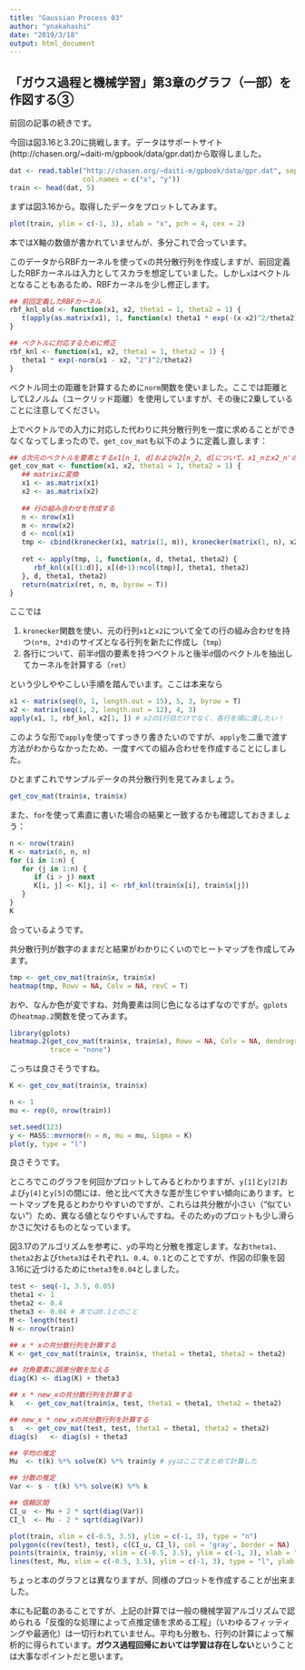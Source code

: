 ```yaml
---
title: "Gaussian Process 03"
author: "ynakahashi"
date: "2019/3/18"
output: html_document
---
```


## 「ガウス過程と機械学習」第3章のグラフ（一部）を作図する③

前回の記事の続きです。


今回は図3.16と3.20に挑戦します。データはサポートサイト(http://chasen.org/~daiti-m/gpbook/data/gpr.dat)から取得しました。

```r
dat <- read.table("http://chasen.org/~daiti-m/gpbook/data/gpr.dat", sep = "\t",
                  col.names = c("x", "y"))
train <- head(dat, 5)
```

まずは図3.16から。取得したデータをプロットしてみます。

```r
plot(train, ylim = c(-1, 3), xlab = "x", pch = 4, cex = 2)
```

本ではX軸の数値が書かれていませんが、多分これで合っています。

このデータからRBFカーネルを使って`x`の共分散行列を作成しますが、前回定義したRBFカーネルは入力としてスカラを想定していました。しかし`x`はベクトルとなることもあるため、RBFカーネルを少し修正します。

```r
## 前回定義したRBFカーネル
rbf_knl_old <- function(x1, x2, theta1 = 1, theta2 = 1) {
   t(apply(as.matrix(x1), 1, function(x) theta1 * exp(-(x-x2)^2/theta2)))
}

## ベクトルに対応するために修正
rbf_knl <- function(x1, x2, theta1 = 1, theta2 = 1) {
   theta1 * exp(-norm(x1 - x2, "2")^2/theta2)
}
```

ベクトル同士の距離を計算するために`norm`関数を使いました。ここでは距離としてL2ノルム（ユークリッド距離）を使用していますが、その後に2乗していることに注意してください。

上でベクトルでの入力に対応した代わりに共分散行列を一度に求めることができなくなってしまったので、`get_cov_mat`も以下のように定義し直します：

```r
## d次元のベクトルを要素とするx1[n_1, d]およびx2[n_2, d]について、x1_nとx2_n'の共分散を計算する
get_cov_mat <- function(x1, x2, theta1 = 1, theta2 = 1) {
   ## matrixに変換
   x1 <- as.matrix(x1)
   x2 <- as.matrix(x2)
   
   ## 行の組み合わせを作成する
   n <- nrow(x1)
   m <- nrow(x2)
   d <- ncol(x1)
   tmp <- cbind(kronecker(x1, matrix(1, m)), kronecker(matrix(1, n), x2))
   
   ret <- apply(tmp, 1, function(x, d, theta1, theta2) {
      rbf_knl(x[(1:d)], x[(d+1):ncol(tmp)], theta1, theta2)
   }, d, theta1, theta2)
   return(matrix(ret, n, m, byrow = T))
}
```

ここでは

 1. `kronecker`関数を使い、元の行列`x1`と`x2`について全ての行の組み合わせを持つ`(n*m, 2*d)`のサイズとなる行列を新たに作成し（`tmp`）
 1. 各行について、前半`d`個の要素を持つベクトルと後半`d`個のベクトルを抽出してカーネルを計算する（`ret`）

という少しややこしい手順を踏んでいます。ここは本来なら

```r
x1 <- matrix(seq(0, 1, length.out = 15), 5, 3, byrow = T)
x2 <- matrix(seq(1, 2, length.out = 12), 4, 3)
apply(x1, 1, rbf_knl, x2[1, ]) # x2の1行目だけでなく、各行を順に渡したい！
```

このような形で`apply`を使ってすっきり書きたいのですが、`apply`を二重で渡す方法がわからなかったため、一度すべての組み合わせを作成することにしました。

ひとまずこれでサンプルデータの共分散行列を見てみましょう。

```r
get_cov_mat(train$x, train$x)
```


また、`for`を使って素直に書いた場合の結果と一致するかも確認しておきましょう：

```r
n <- nrow(train)
K <- matrix(0, n, n)
for (i in 1:n) {
   for (j in 1:n) {
      if (i > j) next
      K[i, j] <- K[j, i] <- rbf_knl(train$x[i], train$x[j])
   }
}
K
```

合っているようです。

共分散行列が数字のままだと結果がわかりにくいのでヒートマップを作成してみます。

```r
tmp <- get_cov_mat(train$x, train$x)
heatmap(tmp, Rowv = NA, Colv = NA, revC = T)
```

おや、なんか色が変ですね、対角要素は同じ色になるはずなのですが。`gplots`の`heatmap.2`関数を使ってみます。

```r
library(gplots)
heatmap.2(get_cov_mat(train$x, train$x), Rowv = NA, Colv = NA, dendrogram = "none", 
          trace = "none")
```

こっちは良さそうですね。

```r
K <- get_cov_mat(train$x, train$x)

n <- 1
mu <- rep(0, nrow(train))
```

```r
set.seed(123)
y <- MASS::mvrnorm(n = n, mu = mu, Sigma = K)
plot(y, type = "l")
```

良さそうです。

ところでこのグラフを何回かプロットしてみるとわかりますが、`y[1]`と`y[2]`および`y[4]`と`y[5]`の間には、他と比べて大きな差が生じやすい傾向にあります。ヒートマップを見るとわかりやすいのですが、これらは共分散が小さい（"似ていない"）ため、異なる値となりやすいんですね。そのため`y`のプロットも少し滑らかさに欠けるものとなっています。


図3.17のアルゴリズムを参考に、`y`の平均と分散を推定します。なお`theta1`、`theta2`および`theta3`はそれぞれ`1`、`0.4`、`0.1`とのことですが、作図の印象を図3.16に近づけるために`theta3`を`0.04`としました。

```r
test <- seq(-1, 3.5, 0.05)
theta1 <- 1
theta2 <- 0.4
theta3 <- 0.04 # 本では0.1とのこと
M <- length(test)
N <- nrow(train)

## x * xの共分散行列を計算する
K <- get_cov_mat(train$x, train$x, theta1 = theta1, theta2 = theta2)

## 対角要素に誤差分散を加える
diag(K) <- diag(K) + theta3

## x * new_xの共分散行列を計算する
k   <- get_cov_mat(train$x, test, theta1 = theta1, theta2 = theta2)

## new_x * new_xの共分散行列を計算する
s   <- get_cov_mat(test, test, theta1 = theta1, theta2 = theta2)
diag(s)   <- diag(s) + theta3

## 平均の推定
Mu  <- t(k) %*% solve(K) %*% train$y # yyはここでまとめて計算した

## 分散の推定
Var <- s - t(k) %*% solve(K) %*% k

## 信頼区間
CI_u  <- Mu + 2 * sqrt(diag(Var))
CI_l  <- Mu - 2 * sqrt(diag(Var))
```


```r
plot(train, xlim = c(-0.5, 3.5), ylim = c(-1, 3), type = "n")
polygon(c(rev(test), test), c(CI_u, CI_l), col = 'gray', border = NA)
points(train$x, train$y, xlim = c(-0.5, 3.5), ylim = c(-1, 3), xlab = "x", pch = 4, cex = 2)
lines(test, Mu, xlim = c(-0.5, 3.5), ylim = c(-1, 3), type = "l", ylab = "")
```


ちょっと本のグラフとは異なりますが、同様のプロットを作成することが出来ました。

本にも記載のあることですが、上記の計算では一般の機械学習アルゴリズムで認められる「反復的な処理によって点推定値を求める工程」（いわゆるフィッティングや最適化）は一切行われていません。平均も分散も、行列の計算によって解析的に得られています。**ガウス過程回帰においては学習は存在しない**ということは大事なポイントだと思います。





